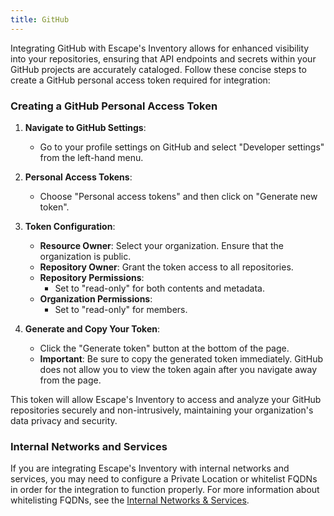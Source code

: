 ```yaml
---
title: GitHub
---
```


Integrating GitHub with Escape's Inventory allows for enhanced visibility into your repositories, ensuring that API endpoints and secrets within your GitHub projects are accurately cataloged. Follow these concise steps to create a GitHub personal access token required for integration:

### Creating a GitHub Personal Access Token

1. **Navigate to GitHub Settings**:
   - Go to your profile settings on GitHub and select "Developer settings" from the left-hand menu.

2. **Personal Access Tokens**:
   - Choose "Personal access tokens" and then click on "Generate new token".

3. **Token Configuration**:
   - **Resource Owner**: Select your organization. Ensure that the organization is public.
   - **Repository Owner**: Grant the token access to all repositories.
   - **Repository Permissions**:
     - Set to "read-only" for both contents and metadata.
   - **Organization Permissions**:
     - Set to "read-only" for members.

4. **Generate and Copy Your Token**:
   - Click the "Generate token" button at the bottom of the page.
   - **Important**: Be sure to copy the generated token immediately. GitHub does not allow you to view the token again after you navigate away from the page.

This token will allow Escape's Inventory to access and analyze your GitHub repositories securely and non-intrusively, maintaining your organization's data privacy and security.

### Internal Networks and Services

If you are integrating Escape's Inventory with internal networks and services, you may need to configure a Private Location or whitelist FQDNs in order for the integration to function properly. For more information about whitelisting FQDNs, see the [Internal Networks & Services](/inventory/where/intranet).